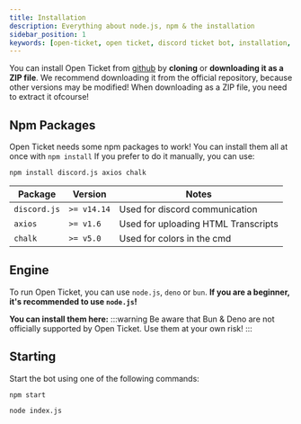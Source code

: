 ```yaml
---
title: Installation
description: Everything about node.js, npm & the installation
sidebar_position: 1
keywords: [open-ticket, open ticket, discord ticket bot, installation, configuration, npm, node.js]
---
```

<head>
    <link rel="apple-touch-icon" href="/img/logo_vertical.png"/>
</head>

You can install Open Ticket from [github](https://www.github.com/DJj123dj/open-ticket) by **cloning** or **downloading it as a ZIP file**. We recommend downloading it from the official repository, because other versions may be modified! When downloading as a ZIP file, you need to extract it ofcourse!

<GoodImage src="/img/docs-v3/installation/download.png" alt="Image of Open Ticket repository" size="50%"/>

## Npm Packages
Open Ticket needs some npm packages to work! You can install them all at once with `npm install`
If you prefer to do it manually, you can use:
```text title="Manual Installation"
npm install discord.js axios chalk
```

|Package      |Version     |Notes                               |
|-------------|------------|------------------------------------|
|`discord.js` |`>= v14.14` |Used for discord communication      |
|`axios`      |`>= v1.6`   |Used for uploading HTML Transcripts |
|`chalk`      |`>= v5.0`   |Used for colors in the cmd          |

## Engine
To run Open Ticket, you can use `node.js`, `deno` or `bun`. <ColorText color="blue">**If you are a beginner, it's recommended to use `node.js`!**</ColorText>

**You can install them here:**
:::warning
Be aware that Bun & Deno are not officially supported by Open Ticket. Use them at your own risk!
:::
<LinkBlock mode="image" image="/img/logo/nodejs.png" isdoc="false" url="https://nodejs.org/en/download" name="Node.js Downloads" description="Install Node.js! (default engine)"></LinkBlock>
<LinkBlock mode="image" image="/img/logo/bun.png" isdoc="false" url="https://bun.sh" name="Bun Downloads" description="Install Bun! (much faster)"></LinkBlock>
<LinkBlock mode="image" image="/img/logo/deno.svg" isdoc="false" url="https://deno.com" name="Deno Downloads" description="Install Deno! (more secure)"></LinkBlock>

## Starting
Start the bot using one of the following commands:
```text title="Start using npm (recommended)"
npm start
```
```text title="Start using node.js (for developers & hosting)"
node index.js
```